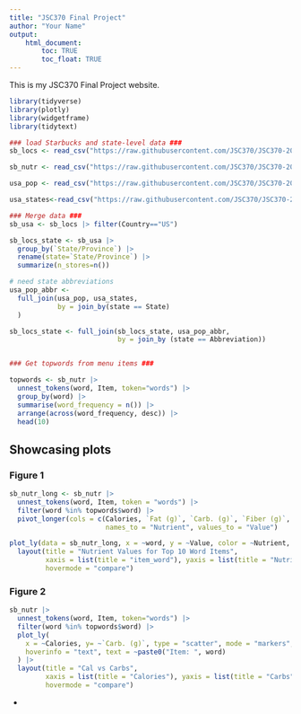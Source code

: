 ```yaml
---
title: "JSC370 Final Project"
author: "Your Name"
output: 
    html_document:
        toc: TRUE
        toc_float: TRUE
---
```


This is my JSC370 Final Project website.

```r
library(tidyverse)
library(plotly)
library(widgetframe)
library(tidytext)
```


```r
### load Starbucks and state-level data ###
sb_locs <- read_csv("https://raw.githubusercontent.com/JSC370/JSC370-2025/refs/heads/main/data/starbucks/starbucks-locations.csv")

sb_nutr <- read_csv("https://raw.githubusercontent.com/JSC370/JSC370-2025/refs/heads/main/data/starbucks/starbucks-menu-nutrition.csv")

usa_pop <- read_csv("https://raw.githubusercontent.com/JSC370/JSC370-2025/refs/heads/main/data/starbucks/us_state_pop.csv")

usa_states<-read_csv("https://raw.githubusercontent.com/JSC370/JSC370-2025/refs/heads/main/data/starbucks/states.csv")

### Merge data ###
sb_usa <- sb_locs |> filter(Country=="US")

sb_locs_state <- sb_usa |>
  group_by(`State/Province`) |>
  rename(state=`State/Province`) |>
  summarize(n_stores=n())

# need state abbreviations
usa_pop_abbr <- 
  full_join(usa_pop, usa_states, 
            by = join_by(state == State)
  ) 

sb_locs_state <- full_join(sb_locs_state, usa_pop_abbr,
                           by = join_by (state == Abbreviation))


### Get topwords from menu items ###

topwords <- sb_nutr |>
  unnest_tokens(word, Item, token="words") |>
  group_by(word) |>
  summarise(word_frequency = n()) |>
  arrange(across(word_frequency, desc)) |>
  head(10)
```


## Showcasing plots {.tabset}

### Figure 1

```r
sb_nutr_long <- sb_nutr |>
  unnest_tokens(word, Item, token = "words") |>
  filter(word %in% topwords$word) |>
  pivot_longer(cols = c(Calories, `Fat (g)`, `Carb. (g)`, `Fiber (g)`, `Protein (g)`),
                        names_to = "Nutrient", values_to = "Value")

plot_ly(data = sb_nutr_long, x = ~word, y = ~Value, color = ~Nutrient, type = "box") |>
  layout(title = "Nutrient Values for Top 10 Word Items", 
         xaxis = list(title = "item_word"), yaxis = list(title = "Nutrient_value"),
         hovermode = "compare")
```

### Figure 2

```r
sb_nutr |>
  unnest_tokens(word, Item, token="words") |>
  filter(word %in% topwords$word) |>
  plot_ly(
    x = ~Calories, y= ~`Carb. (g)`, type = "scatter", mode = "markers", color = ~Category,
    hoverinfo = "text", text = ~paste0("Item: ", word)
  ) |>
  layout(title = "Cal vs Carbs", 
         xaxis = list(title = "Calories"), yaxis = list(title = "Carbs"),
         hovermode = "compare")
```

{-}